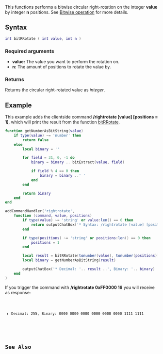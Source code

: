 
{{Shared function}}

This functions performs a bitwise circular right-rotation on the integer '''value''' by integer '''n''' positions.
See [https://en.wikipedia.org/wiki/Bitwise_operation#Rotate_no_carry Bitwise operation] for more details.

==Syntax==
<syntaxhighlight lang="lua">
int bitRRotate ( int value, int n )
</syntaxhighlight>

===Required arguments===
*'''value:''' The value you want to perform the rotation on.
*'''n:''' The amount of positions to rotate the value by.

===Returns===
Returns the circular right-rotated value as ''integer''.

==Example==
<section name="Client" class="client" show="true">
This example adds the clientside command '''/rightrotate [value] [positions = 1]''', which will print the result from the function [[/bitRRotate.md|bitRRotate]].
<syntaxhighlight lang="lua">
function getNumberAsBitString(value)
    if type(value) ~= 'number' then
        return false
    else
        local binary = ''

        for field = 31, 0, -1 do
            binary = binary .. bitExtract(value, field)

            if field % 4 == 0 then
                binary = binary ..' '
            end
        end

        return binary
    end
end

addCommandHandler('rightrotate',
    function (command, value, positions)
        if type(value) ~= 'string' or value:len() == 0 then
            return outputChatBox('* Syntax: /rightrotate [value] [positions = 1]')
        end

        if type(positions) ~= 'string' or positions:len() == 0 then
            positions = 1
        end

        local result = bitRRotate(tonumber(value), tonumber(positions))
        local binary = getNumberAsBitString(result)

        outputChatBox('* Decimal: '.. result ..', Binary: '.. binary)
    end
)
</syntaxhighlight>
If you trigger the command with '''/rightrotate 0xFF0000 16''' you will receive as response:
<code>
* Decimal: 255, Binary: 0000 0000 0000 0000 0000 0000 1111 1111 
</syntaxhighlight>
</section>

==See Also==
{{Bit_functions}}